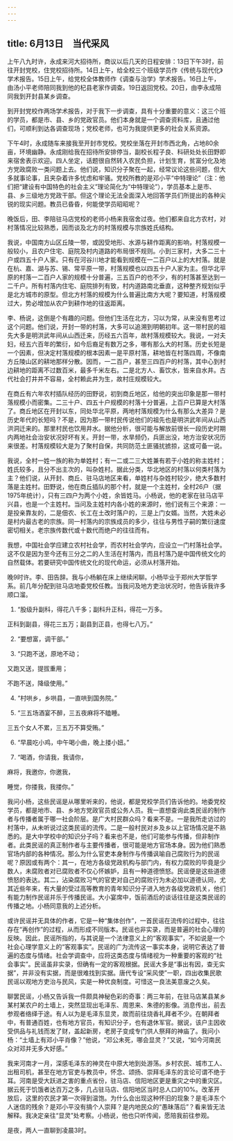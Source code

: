 ```yaml
---
---
---
```

title: 6月13日　当代采风
---

上午八九时许，永成来河大招待所，商议以后几天的日程安排：13日下午3时，前往开封党校，住党校招待所。14日上午，给全校三个班级学员作《传统与现代化》学术报告。15日上午，给党校全体教师作《调查与治学》学术报告。16日上午，由汤小平老师陪同我到他的杞县老家作调查。19日返回党校。20日，由李永成陪同我到开封县某乡调查。

到开封党校作两场学术报告，对于我下一步调查，具有十分重要的意义：这三个班的学员，都是市、县、乡的党政官员。他们本身就是一个调查资料库，且通过他们，可顺利到达各调查现场；党校老师，也可为我提供更多的社会关系资源。

下午4时，永成随车来接我至开封市党校。党校坐落在开封市西北角，占地80余亩，环境幽静。永成刚给我在招待所安排停当，副校长程子良、科研处处长田野即来宿舍表示欢迎。四人坐定，话题很自然转入农民负担，计划生育，贫富分化及地方党政腐败一类问题上去。他们说，知识分子聚在一起，经常议论这些问题，但大多就事论事，且夹杂着许多忧虑和牢骚。党校所教的是邓小平“中特理论”（注：他们把“建设有中国特色的社会主义”理论简化为“中特理论”），学员基本上是市、县、乡三级地方党政干部。但这个理论无法全面深入地回答学员们所提出的各种尖锐的现实问题。教员已昏昏，何能使学员昭昭呢？

晚饭后，田、李陪驻马店党校的老师小杨来我宿舍过夜。他们都来自北方农村，对村落情况比较熟悉，因而谈及北方的村落规模与宗族姓氏结构。

我说，中国南方山区丘陵一带，或因受地形、水源与耕作距离的影响，村落规模一般较小，且农户住宅、庭院及村内道路的布局很不规则。小到三家村，大多二三十户或四五十户人家。只有在河谷川地才能看到规模在一二百户以上的大村落。就是在杭、嘉、湖与苏、锡、常平原一带，村落规模也以四五十户人家为主。但华北平原的村落一二百户人家的规模十分普遍，三五百户的也不少，有的村落甚至达到一二千户。所有村落内住宅、庭院排列有致，村内道路南北垂直，这种整齐规划似乎是北方城市的原型。但北方村落的规模为什么普遍比南方大呢？要知道，村落规模过大，势必增加从农户到耕作地的往返距离。

李、杨说，这倒是个有趣的问题。但他们生活在北方，习以为常，从来没有思考过这个问题。他们说，开封一带的村落，大多可以追溯到明朝初年。这一带村民的祖先大多是明洪武年间从山西迁来，历经五六百年，故村落规模较大。我说，一对夫妇，经五六百年的繁衍，如今后裔足有数万之多，哪有那么大的村落。历史长短是一个因素，但决定村落规模的根本因素一是平原村落，耕地皆在村落四周，不像南方丘陵山区的耕地那样分散。因而，一二百户，甚至三四百户的村落，其中心到村边耕地的距离不过数百米，最多千米左右。二是北方人、畜饮水，皆来自水井。古代社会打井并不容易，全村赖此井为生，故村庄规模较大。

在商丘有六年农村插队经历的田野说，初到商丘地区，给他的突出印象是那一带村落规模小而密集。二三十户、四五十户规模的村落十分普遍，上百户已算是大村落了。商丘地区在开封以东，同处华北平原，两地村落规模为什么有那么大差异？是历史年代的长短吗？不是，因为那一带村民传说他们的祖先也是明洪武年间从山西洪洞迁来的。那里村民也饮用井水。据他分析，很可能与解放前很长一段历史时期内两地社会治安状况好坏有关。开封一带，水旱频仍，兵匪出没，地方治安状况历来很差。村落规模较大是为了聚村自保，共同防范土匪骚扰掳掠，这或可备一说。

我说，全村一姓一族的称为单姓村；有一二或二三大姓兼有若于小姓的称主姓村；姓氏较多，且分不出主次的，叫杂姓村。据此分类，华北地区的村落以何类村落为主？他们说，从开封、商丘、驻马店地区来看，单姓村与杂姓村较少，绝大多数村落是主姓村。田野说，他在商丘插队的那个村，就是一个主姓村，全村26户（据1975年统计），只有三四户为两个小姓，余皆姓马。小杨说，他的老家在驻马店平兴县，也是一个主姓村。当问及主姓村内各小姓的来源时，他们说有三个来源：一是投亲靠友的，二是佃农、长工在土改时落户的，三是上门女婿。当然，大姓未必是村内最古老的宗族。同一村落内的宗族成员的多少，往往与男性子嗣的繁衍速度密切相关。老宗族传数代或十数代而绝户的往往而有。

我想，中国社会学应建立农村社会学，而农村社会学内，应设立一门村落社会学。这不仅是因为至今还有三分之二的人生活在村落内，而且村落乃是中国传统文化的自然载体。若要研究中国传统文化的现代命运，必须从村落开始。

晚9时许。李、田告辞。我与小杨躺在床上继续闲聊。小杨毕业于郑州大学哲学系。前几年分配到驻马店地委党校任教。当我问及地方吏治状况时，他告诉我许多顺口溜。

1. “股级升副科，得花八千多；副科升正科，得花一万多。

正科到副县，得花三五万；副县到正县，也得七八万。”

2. “要想富，调干部。”

3. “只跑不送，原地不动；

又跑又送，提拔重用；

不跑不送，降级使用。”

4. “村哄乡，乡哄县，一直哄到国务院。”

5. “三五场酒宴不醉，三五夜麻将不瞌睡。

三五个女人不累，三五万不算受贿。”

6. “早晨吃小鸡，中午喝小曲，晚上搂小妞。”

7. “喝酒，你请我，我请你，

麻将，我邀你，你邀我，

睡觉，你搂我，我搂你。”

我问小杨，这些民谣是从哪里听来的，他说，都是党校学员们告诉他的。地委党校学员，都是地市、县、乡地方党政官员或公务人员。我一直想查询此类民谣的制作者与传播者属于哪一社会阶层。是广大村民群众吗？看来不是。一是我所走访过的村落中，从未听说过这类民谣的流传。二是一般村民对乡及乡以上官场情况是不熟悉的。是大中学校中的知识分子吗？看来也不是，他们可能参与传播，但非制作者。此类民谣的真正制作者与主要传播者，很可能是地方官场本身。因为他们熟悉官场内部的各种情况。那么为什么官吏本身制作与传播讽喻自己腐败行为的民谣呢？原因或有两个：其一，在地方各级党政机构与部门内，有权力腐败的毕竟是少数人，未腐败者对已腐败者不仅心怀嫉妒，且有一种道德愤怒。民谣便是这些道德愤怒的表达。其二，沾染腐败习气的官吏对自己的腐败行为未必加以道德认同，尤其近些年来，有大量的受过高等教育的青年知识分子进入地方各级党政机关，他们有能力制作民谣并乐于传播民谣。大小宴席中，饭前酒后的谈话往往是这类民谣的传播之地。小杨同意我的上述分析。

或许民谣并无具体的作者，它是一种“集体创作”，一首民谣在流传的过程中，往往存在“再创作”的过程，从而形成不同版本。民谣也非实录，而是普遍的社会心理的反映。因此，民谣所指的，与其说是一个法律意义上的“客观事实”，不如说是一个社会心理学意义上的“客观事实”。民谣的广为流传这一事实本身，说明它表达了普遍的态度与情绪。社会学调查中，应将这类态度与情绪视为一种重要的客观的“社会事实”。民谣虽非实录，但确有一定的客观根据。民谣大多是“事出有因，查无实据”，并非没有实据，而是很难找到实据。唐代专设“采风使”一职，四出收集民歌民谣以观地方吏治与民风，实是一种优良制度。可惜这一良法美意废之久矣。

聊罢民谣，小杨又告诉我一件颇具神秘色彩的奇事：两三年前，在驻马店某县某乡某村某农户的土墙上，突然显现出毛泽东、周恩来、朱德的影像。消息传出，前去参观者络绎于途。有人以为是毛泽东显灵，故而前往烧香礼拜者不少。在朝拜者中，有普通百姓，也有地方官员，有知识分子，也有退休军官。据说，该户主因收受供品与礼钱而发了财，盖起新房，老房子变成专门供人祭拜的神庙了。我问小杨：“土墙上有邓小平肖像？”他说，“邓公未死，哪会显灵？”又说，“如今河南民众对邓并无多大好感。”

我来河南才一月，深感毛泽东的神灵在中原大地到处游荡。乡村农民、城市工人、出租司机，甚至在地方官吏与教员中，怀念、颂扬、崇拜毛泽东的言论可谓不绝于耳。河南是受大跃进之害的重点省份，驻马店、信阳地区更是重灾之中的重灾区。据云死于饥饿者达百万之多，几占驻马店、信阳地区当时总人口的10%。改革开放后，这里的农民才第一次得到温饱。为什么会出现这种怀旧的现象？是毛泽东个人迷信的残余？是邓小平没有搞个人崇拜？是内地民众的“愚昧落后”？看来皆无法解释。我决定亲往“显灵”处考察。小杨说，他也只听传闻，愿陪我前往参观。

是夜，两人一直聊到凌晨3时。